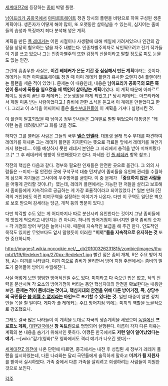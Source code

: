 [[세계대전Z]]에 등장하는 [[좀비]] 박멸 플랜.

[[남아프리카 공화국]]에서 [[아파르트헤이트]] 정권 당시의 플랜을 바탕으로 하여 구성된 생존 계획이다. 생존자가 어떻게 해야 많이, 또 오랫동안 살아남을 수 있는지, 심지어는 좀비들의 습성과 특징까지 죄다 분석해 넣은 계획.

계획을 만든 [[폴 레데커]]는 어린 시절이나 사생활에 대해 베일에 가려져있으나 인간의 감정을 상당히 혐오하는 말을 자주 내뱉는다. 인종차별주의자로 낙인찍으려고 전기 작가들이 기를 쓰고 있으나 그는 인종차별주의 또한 감정의 산물이라고 말할 정도로 피도 눈물도 없는 인간.

그런데 흠좀무한 사실은, '''이건 레데커가 은둔 기간 중 심심해서 만든 계획'''이라는 것이다. 레데커는 이전 아파르트헤이트 정권 때 이미 레데커 플랜과 유사한 오랜지 84 플랜이라는 플랜을 세운 적이 있었다. 문제는 이 내용인데, 내용은  '''남아프리카 공화국의 모든 흑인이 동시에 폭동을 일으켰을 때 백인이 살아남는 계획'''이었다. 이 계획 때문에 아파르트헤이트 정권이 끝난 후 레데커는 은둔생활을 하게 되었고,[* 당시 레데커는 아프리카에서 제일 미움 받는 사람이었다고.] 좀비에 관한 소식을 듣고서 이 계획을 만들었다고 한다. 그리고 이 소식을 어찌어찌 들은 [[특수부대]]원들이 이 계획을 가져다 실행시킨 것.

이 플랜이 발표되었을 때 남아공 정부 인사들은 그야말로 펄펄 뛰었으며 대통령은 "왜 이런 놈을 데려왔냐?"고 화를 냈을 정도.

하지만 그를 불러온 사람은 그들의 국부 '''[[넬슨 만델라]].''' 대통령 몰래 특수 부대를 파견하여 레데커를 꺼내온 그는 레데커 플랜을 지지한다는 뜻으로 각료들 앞에서 레데커를 껴안기까지 했는데…. 이를 예상하지 못한 레데커 본인은 그 자리에서 충격을 받아 미쳐버렸다고.[* 그 후 레데커의 행방이 묘연해졌다고 한다. 자세한 건 [[폴 레데커]] 항목 참조.]

작전의 핵심은 다음과 같다. 정부와 필요한 인재들은 안전한 곳으로 옮긴다. 그 외의 사람들은 --미끼--덜 안전한 곳에 구석구석 대충 던져넣어 좀비들을 유인해 관리를 수월하게 삼으며 자기들은 그사이에 우주방어를 굳힌다. 이 중 문제가 「'''중요하지 않은 사람들'''을 어떻게 관리할 것이냐?」였는데, 레데커 플랜에서는 가능한 한 저들을 살리고 보호해서 좀비들에게 지속적으로 공급하는 게 가장 효율적이라고 되어있었다.[* 일본 만화 [진격의 거인]에도 이런 미끼구역을 설정하는 이야기가 나온다. 다만 이 구역도 일단은 벽으로 보호 받으며 감세라는 당근, 개척 등의 명분이 있다.] 

다만 착각할 수도 있는 게 어디까지나 따로 분산시켜 유인한다는 것이지 그냥 좀비들에게 맛있게 먹으라고 내던지는 건 아니다. 하나의 방어거점이 무너지면 결국 좀비의 숫자 = 각 거점의 방어 부담은 늘어나니까. 때문에 지속적인 보급을 해 주긴 한다. 인도적인 목적도 있지만 무엇보다도 앞서 말했듯이 이러한 '''"미끼"들을 지속적으로 유지하는 것''' 또한 중요하니까.

http://images1.wikia.nocookie.net/__cb20100326231815/zombie/images/thumb/1/19/Redeker1.jpg/270px-Redeker1.jpg
빨간 점은 좀비 개체, R은 주요 방어 지점, A는 미끼를 나타낸다. 미끼 쪽으로 좀비가 몰리면서 방어 지점 주변에서는 좀비의 밀도가 줄어들어 방어가 수월해진다.

사실 어떻게 보면 평범한 방어작전일 수도 있다. 미끼라고 다 죽으란 법은 없고, 적의 전력을 분산시켜 각 요소의 방어거점이 버티는 동안 핵심지대의 안전을 확보한다는 내용만 보면. '''문제는 적이 좀비라는 것이고, 핵심지대의 안전을 위해 다른 방어거점, 즉, 상당수의 국민들은 [[씁 어쩔 수 없지]]라는 마인드로 포기할 수 있다는 것.''' 일반 대중이 알면 정치인들 목을 칠 일이다. 게다가 폴 레데커는 주요 방어지점 외에는 미끼의 역할을 노골적으로 강조했으니. 

그래도 결국 많은 나라들이 이 계획을 토대로 자국의 생존계획을 세웠으며 [[독일]]에선 '''프로흐노 계획,''' [[대한민국]]에선 '''창 독트린'''으로 명명되어 실행된다. 이름이 각자 다른 이유는 계획의 본 내용을 숨기기 위해서인 듯하다. 어쨌든 한국에서도 '''저런 일이 일어났었다는 얘기.''' --[wiki:"감기(영화)"모 영화에서도 격리 얘기가 나오긴 했다]--

[[세계대전Z 외전]]에 나온 단편에 따르면, 중국에서는 내전 후 성립된 새 정부가 레데커 플랜을 실시하였는데, 다른 나라와는 달리 국민들에게 솔직하게 말하고 '''미끼가 될 지원자'''를 받아서 실시하였다. 가족 중에서 다른 가족을 살리려고 희생하려는 사람들이 지원한 것으로 보인다.

[[각주]]
